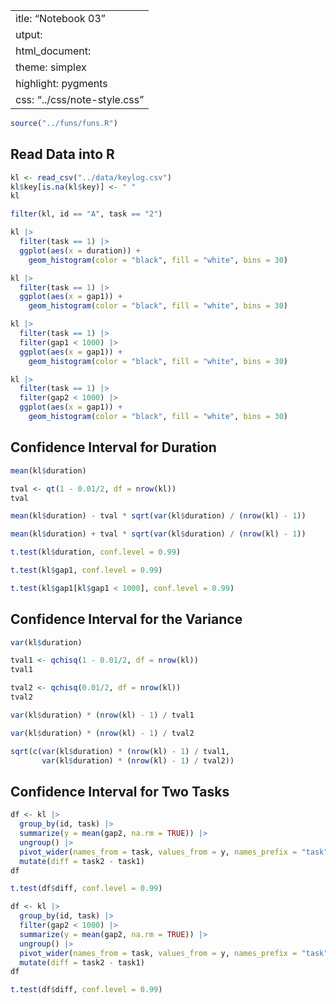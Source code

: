  ---
title: "Notebook 03"
output:
  html_document:
    theme: simplex
    highlight: pygments
    css: "../css/note-style.css"
---

```r
source("../funs/funs.R")
```

## Read Data into R

```r
kl <- read_csv("../data/keylog.csv")
kl$key[is.na(kl$key)] <- " "
kl
```

```r
filter(kl, id == "A", task == "2")
```

```r
kl |>
  filter(task == 1) |>
  ggplot(aes(x = duration)) +
    geom_histogram(color = "black", fill = "white", bins = 30)
```

```r
kl |>
  filter(task == 1) |>
  ggplot(aes(x = gap1)) +
    geom_histogram(color = "black", fill = "white", bins = 30)
```

```r
kl |>
  filter(task == 1) |>
  filter(gap1 < 1000) |>
  ggplot(aes(x = gap1)) +
    geom_histogram(color = "black", fill = "white", bins = 30)
```

```r
kl |>
  filter(task == 1) |>
  filter(gap2 < 1000) |>
  ggplot(aes(x = gap1)) +
    geom_histogram(color = "black", fill = "white", bins = 30)
```

## Confidence Interval for Duration

```r
mean(kl$duration)
```

```r
tval <- qt(1 - 0.01/2, df = nrow(kl))
tval
```

```r
mean(kl$duration) - tval * sqrt(var(kl$duration) / (nrow(kl) - 1))
```

```r
mean(kl$duration) + tval * sqrt(var(kl$duration) / (nrow(kl) - 1))
```

```r
t.test(kl$duration, conf.level = 0.99)
```

```r
t.test(kl$gap1, conf.level = 0.99)
```

```r
t.test(kl$gap1[kl$gap1 < 1000], conf.level = 0.99)
```

## Confidence Interval for the Variance

```r
var(kl$duration)
```

```r
tval1 <- qchisq(1 - 0.01/2, df = nrow(kl))
tval1
```

```r
tval2 <- qchisq(0.01/2, df = nrow(kl))
tval2
```

```r
var(kl$duration) * (nrow(kl) - 1) / tval1
```

```r
var(kl$duration) * (nrow(kl) - 1) / tval2
```

```r
sqrt(c(var(kl$duration) * (nrow(kl) - 1) / tval1,
       var(kl$duration) * (nrow(kl) - 1) / tval2))
```

## Confidence Interval for Two Tasks

```r
df <- kl |>
  group_by(id, task) |>
  summarize(y = mean(gap2, na.rm = TRUE)) |>
  ungroup() |>
  pivot_wider(names_from = task, values_from = y, names_prefix = "task") |>
  mutate(diff = task2 - task1)
df
```

```r
t.test(df$diff, conf.level = 0.99)
```

```r
df <- kl |>
  group_by(id, task) |>
  filter(gap2 < 1000) |>
  summarize(y = mean(gap2, na.rm = TRUE)) |>
  ungroup() |>
  pivot_wider(names_from = task, values_from = y, names_prefix = "task") |>
  mutate(diff = task2 - task1)
df
```

```r
t.test(df$diff, conf.level = 0.99)
```


